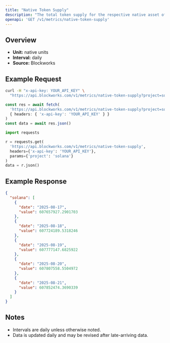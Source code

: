 ```yaml
---
title: "Native Token Supply"
description: "The total token supply for the respective native asset of that chain. Inclusive of all locked tokens."
openapi: 'GET /v1/metrics/native-token-supply'
---
```


## Overview

- **Unit:** native units
- **Interval:** daily
- **Source:** Blockworks

## Example Request

<CodeGroup>

```bash cURL
curl -H "x-api-key: YOUR_API_KEY" \
  "https://api.blockworks.com/v1/metrics/native-token-supply?project=solana"
```

```typescript TypeScript
const res = await fetch(
  'https://api.blockworks.com/v1/metrics/native-token-supply?project=solana',
  { headers: { 'x-api-key': 'YOUR_API_KEY' } }
)
const data = await res.json()
```

```python Python
import requests

r = requests.get(
  'https://api.blockworks.com/v1/metrics/native-token-supply',
  headers={'x-api-key': 'YOUR_API_KEY'},
  params={'project': 'solana'}
)
data = r.json()
```

</CodeGroup>

## Example Response

```json
{
  "solana": [
    {
      "date": "2025-08-17",
      "value": 607657927.2901703
    },
    {
      "date": "2025-08-18",
      "value": 607724189.5318246
    },
    {
      "date": "2025-08-19",
      "value": 607777147.6825922
    },
    {
      "date": "2025-08-20",
      "value": 607807558.5504972
    },
    {
      "date": "2025-08-21",
      "value": 607852474.3690339
    }
  ]
}
```

## Notes
- Intervals are daily unless otherwise noted.
- Data is updated daily and may be revised after late-arriving data.
